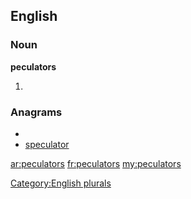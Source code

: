 ==English==

===Noun===
'''peculators'''

# {{plural of|[[peculator]]}}

===Anagrams===
* {{alphagram|aceloprstu}}
* [[speculator#English|speculator]]

[[Category:English plurals]]

[[ar:peculators]]
[[fr:peculators]]
[[my:peculators]]